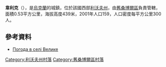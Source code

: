 {{coord|49|32|54|N|22|44|19|E|scale:100000|display=title}}

'''韋利克'''（{{lang-uk|Велике}}），是[[烏克蘭|烏克蘭]]的城鎮，位於該國西部[[利沃夫州|利沃夫州]]，由[[舊桑博爾區|舊桑博爾區]]負責管轄，面積0.53平方公里，海拔高度439米，2001年人口159，人口密度每平方公里300人。

==參考資料==
* [http://weather.in.ua/ua/l'vovskaja/2844 Погода в селі Велике]

[[Category:利沃夫州村落|Category:利沃夫州村落]]
[[Category:舊桑博爾區村落|Category:舊桑博爾區村落]]


{{Lviv-geo-stub}}